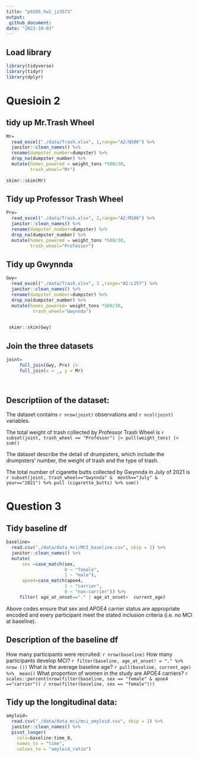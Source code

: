 ```yaml
---
title: "p8105_hw2_jz3573"
output:
 github_document: 
date: "2023-10-03"
---
```



## Load library 
```r
library(tidyverse)
library(tidyr)
library(dplyr)
```


# Quesioin 2

## tidy up Mr.Trash Wheel
```r
Mr=
  read_excel("./data/Trash.xlsx", 1,range="A2:N586") %>% 
  janitor::clean_names() %>% 
  rename(dumpster_number=dumpster) %>% 
  drop_na(dumpster_number) %>% 
  mutate(homes_powered = weight_tons *500/30,
         trash_wheel="Mr")
 
skimr::skim(Mr)
```
## Tidy up Professor Trash Wheel
```r
Pro=
  read_excel("./data/Trash.xlsx", 2,range="A2:M108") %>% 
  janitor::clean_names() %>% 
  rename(dumpster_number=dumpster) %>% 
  drop_na(dumpster_number) %>% 
  mutate(homes_powered = weight_tons *500/30,
         trash_wheel="Professor")
```

## Tidy up Gwynnda
```r
Gwy=
  read_excel("./data/Trash.xlsx", 3 ,range="A2:L157") %>% 
  janitor::clean_names() %>% 
  rename(dumpster_number=dumpster) %>% 
  drop_na(dumpster_number) %>% 
  mutate(homes_powered= weight_tons *500/30,
          trash_wheel="Gwynnda") 
  

 skimr::skim(Gwy)

```
## Join the three datasets
```r
joint=
     full_join(Gwy, Pro) |>
     full_join(x = _, y = Mr)
 
  
```

## Descriptiion of the dataset:
 
The dataset contains `r nrow(joint)` observations and `r ncol(joint)` variables.

The total weight of trash collected by Professor Trash Wheel is `r subset(joint, trash_wheel == "Professor") |> pull(weight_tons) |> sum()`

The dataset describe the detail of drumpsters, which include the drumpsters' number, the weight of trash and the type of trash. 

The total number of cigarette butts collected by Gwynnda in July of 2021 is `r subset(joint, trash_wheel=="Gwynnda" &  month=="July" & year=="2021") %>% pull (cigarette_butts) %>% sum()`



# Question 3

## Tidy baseline df
```r
baseline=
  read.csv("./data/data_mci/MCI_baseline.csv", skip = 1) %>% 
  janitor::clean_names() %>% 
  mutate(
      sex =case_match(sex,
                      0 ~ "female",
                      1 ~ "male"),
      apoe4=case_match(apoe4,
                      1 ~ "carrier",
                      0 ~ "non-carrier")) %>% 
     filter( age_at_onset=="." | age_at_onset>  current_age)

```

Above codes ensure that sex and APOE4 carrier status are appropriate encoded and every participant meet the stated inclusion criteria (i.e. no MCI at baseline).

## Description of the baseline df

How many participants were recruited: `r nrow(baseline)`
How many participants develop MCI?  `r filter(baseline, age_at_onset! = "." %>% nrow ())`
What is the average baseline age?  `r pull(baseline, current_age) %>%  mean()`
What proportion of women in the study are APOE4 carriers? 
`r scales::percent(nrow(filter(baseline, sex == "female" & apoe4 =="carrier")) / nrow(filter(baseline, sex == "female")))`

## Tidy up the longitudinal data:
```r
amyloid=
  read.csv("./data/data_mci/mci_amyloid.csv", skip = 1) %>% 
  janitor::clean_names() %>% 
  pivot_longer(
    cols=baseline:time_8, 
    names_to = "time", 
    values_to = "amyloid_ratio")
```

